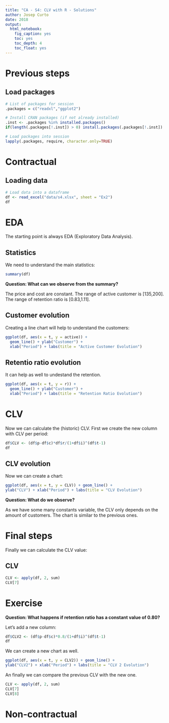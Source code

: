 ```yaml
---
title: "CA - S4: CLV with R - Solutions"
author: Josep Curto
date: 2018
output: 
  html_notebook: 
    fig_caption: yes
    toc: yes
    toc_depth: 4
    toc_float: yes
---
```


# Previous steps

## Load packages

```r
# List of packages for session
.packages = c("readxl","ggplot2")

# Install CRAN packages (if not already installed)
.inst <- .packages %in% installed.packages()
if(length(.packages[!.inst]) > 0) install.packages(.packages[!.inst])

# Load packages into session 
lapply(.packages, require, character.only=TRUE)
```

# Contractual

## Loading data

```r
# Load data into a dataframe
df <- read_excel("data/s4.xlsx", sheet = "Ex2")
df
```

# EDA

The starting point is always EDA (Exploratory Data Analysis).

## Statistics

We need to understand the main statistics:

```r
summary(df)
```

**Question: What can we observe from the summary?**

The price and cost are constant. The range of active customer is [135,200]. The range of retention ratio is [0.83,1.11].

## Customer evolution

Creating a line chart will help to understand the customers:

```r
ggplot(df, aes(x = t, y = active)) +
  geom_line() + ylab("Customer") + 
  xlab("Period") + labs(title = "Active Customer Evolution")
```

## Retentio ratio evolution

It can help as well to undestand the retention.

```r
ggplot(df, aes(x = t, y = r)) +
  geom_line() + ylab("Customer") + 
  xlab("Period") + labs(title = "Retention Ratio Evolution")
```

# CLV

Now we can calculate the (historic) CLV. First we create the new column with CLV per period:

```r
df$CLV <- (df$p-df$c)*df$r/(1+df$i)^(df$t-1)
df
```

##  CLV evolution

Now we can create a chart:

```r
ggplot(df, aes(x = t, y = CLV)) + geom_line() +
ylab("CLV") + xlab("Period") + labs(title = "CLV Evolution")
```

**Question: What do we observe?**

As we have some many constants variable, the CLV only depends on the amount of customers. The chart is similar to the previous ones.

# Final steps

Finally we can calculate the CLV value:

## CLV

```r
CLV <- apply(df, 2, sum)
CLV[7]
```

# Exercise

**Question: What happens if retention ratio has a constant value of 0.80?**

Let's add a new column:

```r
df$CLV2 <- (df$p-df$c)*0.8/(1+df$i)^(df$t-1)
df
```

We can create a new chart as well.

```r
ggplot(df, aes(x = t, y = CLV2)) + geom_line() +
ylab("CLV2") + xlab("Period") + labs(title = "CLV 2 Evolution")
```

An finally we can compare the previous CLV with the new one.

```r
CLV <- apply(df, 2, sum)
CLV[7]
CLV[8]
```


# Non-contractual


